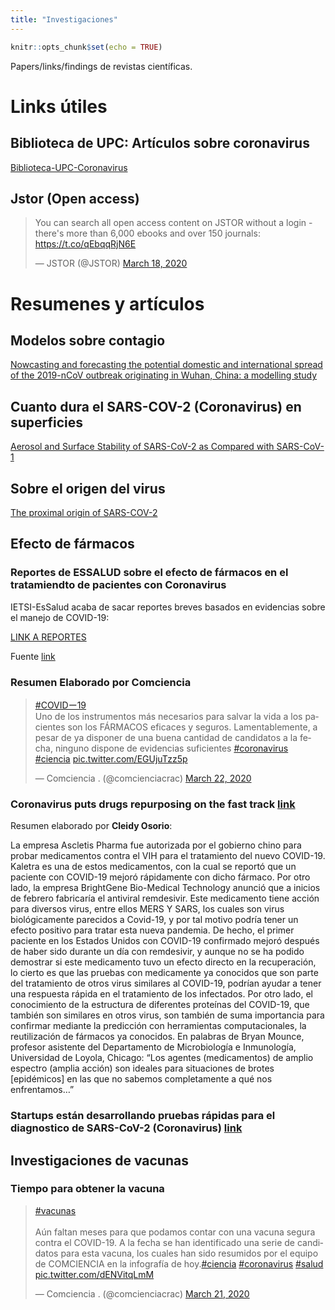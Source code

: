```yaml
---
title: "Investigaciones"
---
```


```r
knitr::opts_chunk$set(echo = TRUE)
```

Papers/links/findings de revistas científicas.

# Links útiles 
## Biblioteca de UPC: Artículos sobre coronavirus
[Biblioteca-UPC-Coronavirus](https://biblioteca.upc.edu.pe/covid-19/)

## Jstor (Open access)

<blockquote class="twitter-tweet"><p lang="en" dir="ltr">You can search all open access content on JSTOR without a login - there&#39;s more than 6,000 ebooks and over 150 journals: <a href="https://t.co/qEbqqRjN6E">https://t.co/qEbqqRjN6E</a></p>&mdash; JSTOR (@JSTOR) <a href="https://twitter.com/JSTOR/status/1240306471168028674?ref_src=twsrc%5Etfw">March 18, 2020</a></blockquote> <script async src="https://platform.twitter.com/widgets.js" charset="utf-8"></script>

# Resumenes y artículos
## Modelos sobre contagio

[Nowcasting and forecasting the potential domestic and international spread of the 2019-nCoV outbreak originating in Wuhan, China: a modelling study](https://www.thelancet.com/pdfs/journals/lancet/PIIS0140-6736(20)30260-9.pdf)

## Cuanto dura el SARS-COV-2 (Coronavirus) en superficies

[Aerosol and Surface Stability of SARS-CoV-2 as Compared with SARS-CoV-1](https://www.nejm.org/doi/full/10.1056/NEJMc2004973)

## Sobre el origen del virus

[The proximal origin of SARS-COV-2](https://www.nature.com/articles/s41591-020-0820-9?utm_source=twitter&utm_medium=social&utm_content=organic&utm_campaign=NGMT_USG_JC01_GL_NRJournals)

## Efecto de fármacos

### Reportes de ESSALUD sobre el efecto de fármacos en el tratamiendto de pacientes con Coronavirus

IETSI-EsSalud acaba de sacar reportes breves basados en evidencias sobre el manejo de COVID-19:

[LINK A REPORTES](https://www.dropbox.com/sh/fvv75489t7t0yi7/AACM7HowfgRtwWYo8PA1Ilpha?dl=0&fbclid=IwAR1lnZiYDltoT_4CFT0a9R1uHLDt95kNGwZX8Tn1R6H28ntBh_ttrc7c7mk)

Fuente [link](https://www.facebook.com/photo.php?fbid=10156630222781780&set=a.462103211779&type=3&theater)

### Resumen Elaborado por Comciencia

<blockquote class="twitter-tweet"><p lang="es" dir="ltr"><a href="https://twitter.com/hashtag/COVID%E3%83%BC19?src=hash&amp;ref_src=twsrc%5Etfw">#COVIDー19</a> <br>Uno de los instrumentos más necesarios para salvar la vida a los pacientes son los FÁRMACOS eficaces y seguros. Lamentablemente, a pesar de ya disponer de una buena cantidad de candidatos a la fecha, ninguno dispone de evidencias suficientes <a href="https://twitter.com/hashtag/coronavirus?src=hash&amp;ref_src=twsrc%5Etfw">#coronavirus</a> <a href="https://twitter.com/hashtag/ciencia?src=hash&amp;ref_src=twsrc%5Etfw">#ciencia</a> <a href="https://t.co/EGUjuTzz5p">pic.twitter.com/EGUjuTzz5p</a></p>&mdash; Comciencia . (@comcienciacrac) <a href="https://twitter.com/comcienciacrac/status/1241561946614190080?ref_src=twsrc%5Etfw">March 22, 2020</a></blockquote> <script async src="https://platform.twitter.com/widgets.js" charset="utf-8"></script>

### Coronavirus puts drugs repurposing on the fast track [link](https://www.nature.com/articles/d41587-020-00003-1) 

Resumen elaborado por **Cleidy Osorio**:

La empresa Ascletis Pharma fue autorizada por el gobierno chino para probar medicamentos contra el VIH para el tratamiento del nuevo COVID-19. Kaletra es una de estos medicamentos, con la cual se reportó que un paciente con COVID-19 mejoró rápidamente con dicho fármaco. Por otro lado, la empresa BrightGene Bio-Medical Technology anunció que a inicios de febrero fabricaría el antiviral remdesivir. Este medicamento tiene acción para diversos virus, entre ellos MERS Y SARS, los cuales son virus biológicamente parecidos a Covid-19, y por tal motivo podría tener un efecto positivo para tratar esta nueva pandemia. De hecho, el primer paciente en los Estados Unidos con COVID-19 confirmado mejoró después de haber sido durante un día con remdesivir, y aunque no se ha podido demostrar si este medicamento tuvo un efecto directo en la recuperación, lo cierto es que las pruebas con medicamente ya conocidos que son parte del tratamiento de otros virus similares al COVID-19, podrían ayudar a tener una respuesta rápida en el tratamiento de los infectados.
Por otro lado, el conocimiento de la estructura de diferentes proteínas del COVID-19, que también son similares en otros virus, son también de suma importancia para confirmar mediante la predicción con herramientas computacionales, la reutilización de fármacos ya conocidos.
 En palabras de Bryan Mounce, profesor asistente del Departamento de Microbiología e Inmunología, Universidad de Loyola, Chicago: "Los agentes (medicamentos) de amplio espectro (amplia acción) son ideales para situaciones de brotes [epidémicos] en las que no sabemos completamente a qué nos enfrentamos…"


### Startups están desarrollando pruebas rápidas para el diagnostico de SARS-CoV-2 (Coronavirus) [link](https://www.medrxiv.org/content/10.1101/2020.03.06.20032334v1) 




## Investigaciones de vacunas 

### Tiempo para obtener la vacuna 

<blockquote class="twitter-tweet"><p lang="es" dir="ltr"><a href="https://twitter.com/hashtag/vacunas?src=hash&amp;ref_src=twsrc%5Etfw">#vacunas</a><br><br>Aún faltan meses para que podamos contar con una vacuna segura contra el COVID-19. A la fecha se han identificado una serie de candidatos para esta vacuna, los cuales han sido resumidos por el equipo de COMCIENCIA en la infografía de hoy.<a href="https://twitter.com/hashtag/ciencia?src=hash&amp;ref_src=twsrc%5Etfw">#ciencia</a> <a href="https://twitter.com/hashtag/coronavirus?src=hash&amp;ref_src=twsrc%5Etfw">#coronavirus</a> <a href="https://twitter.com/hashtag/salud?src=hash&amp;ref_src=twsrc%5Etfw">#salud</a> <a href="https://t.co/dENVitqLmM">pic.twitter.com/dENVitqLmM</a></p>&mdash; Comciencia . (@comcienciacrac) <a href="https://twitter.com/comcienciacrac/status/1241200175240052736?ref_src=twsrc%5Etfw">March 21, 2020</a></blockquote> <script async src="https://platform.twitter.com/widgets.js" charset="utf-8"></script>

